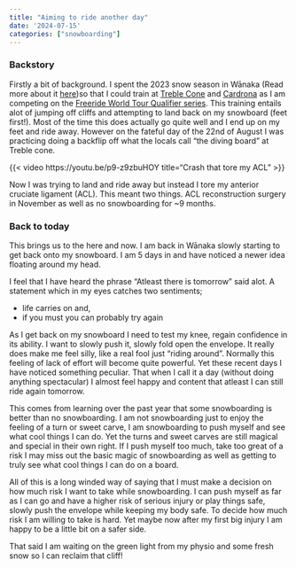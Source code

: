 ```yaml
---
title: "Aiming to ride another day"
date: '2024-07-15'
categories: ["snowboarding"]
---
```


### Backstory 
Firstly a bit of background. I spent the 2023 snow season in Wānaka (Read more about it [here](https://www.sjtravels.co.nz/p/campervan-life-in-wanaka/))so that I could train at [Treble Cone](https://www.treblecone.com/) and [Cardrona](https://www.cardrona.com/) as I am competing on the [Freeride World Tour Qualifier series](https://www.freerideworldtour.com/qualifier/). This training entails alot of jumping off cliffs and attempting to land back on my snowboard (feet first!). Most of the time this does actually go quite well and I end up on my feet and ride away. However on the fateful day of the 22nd of August I was practicing doing a backflip off what the locals call "the diving board" at Treble cone.

{{< video https://youtu.be/p9-z9zbuHOY title="Crash that tore my ACL" >}}

Now I was trying to land and ride away but instead I tore my anterior cruciate ligament (ACL). This meant two things. ACL reconstruction surgery in November as well as no snowboarding for ~9 months.

### Back to today

This brings us to the here and now. I am back in Wānaka slowly starting to get back onto my snowboard. I am 5 days in and have noticed a newer idea floating around my head.

I feel that I have heard the phrase "Atleast there is tomorrow" said alot. A statement which in my eyes catches two sentiments;

- life carries on and,
- if you must you can probably try again

As I get back on my snowboard I need to test my knee, regain confidence in its ability. I want to slowly push it, slowly fold open the envelope. It really does make me feel silly, like a real fool just "riding around". Normally this feeling of lack of effort will become quite powerful. Yet these recent days I have noticed something peculiar. That when I call it a day (without doing anything spectacular) I almost feel happy and content that atleast I can still ride again tomorrow.

This comes from learning over the past year that some snowboarding is better than no snowboarding. I am not snowboarding just to enjoy the feeling of a turn or sweet carve, I am snowboarding to push myself and see what cool things I can do. Yet the turns and sweet carves are still magical and special in their own right. If I push myself too much, take too great of a risk I may miss out the basic magic of snowboarding as well as getting to truly see what cool things I can do on a board.

All of this is a long winded way of saying that I must make a decision on how much risk I want to take while snowboarding. I can push myself as far as I can go and have a higher risk of serious injury or play things safe, slowly push the envelope while keeping my body safe. To decide how much risk I am willing to take is hard. Yet maybe now after my first big injury I am happy to be a little bit on a safer side.

That said I am waiting on the green light from my physio and some fresh snow so I can reclaim that cliff!